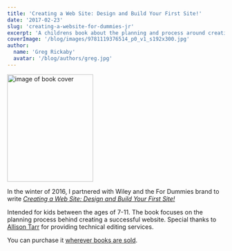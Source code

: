 ```yaml
---
title: 'Creating a Web Site: Design and Build Your First Site!'
date: '2017-02-23'
slug: 'creating-a-website-for-dummies-jr'
excerpt: 'A childrens book about the planning and process around creating a website.'
coverImage: '/blog/images/9781119376514_p0_v1_s192x300.jpg'
author:
  name: 'Greg Rickaby'
  avatar: '/blog/authors/greg.jpg'
---
```


<div className="align-right">
  <a href="https://gregslink.co/create-a-website-am">
    <Image
      alt="image of book cover"
      height="249"
      src="/blog/images/9781119376514_p0_v1_s192x300.jpg"
      width="199"
    />
  </a>
</div>

In the winter of 2016, I partnered with Wiley and the For Dummies brand to write [_Creating a Web Site: Design and Build Your First Site!_](https://gregslink.co/create-a-website-am)

Intended for kids between the ages of 7-11. The book focuses on the planning process behind creating a successful website. Special thanks to [Allison Tarr](https://allisontarr.com/) for providing technical editing services.

You can purchase it [wherever books are sold](https://gregslink.co/create-a-website-am).

